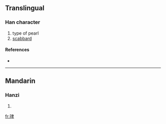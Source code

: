 ==Translingual==

===Han character===
{{Han char|rn=96|rad=玉|as=08|sn=12|four=|canj=一土竹田十 (MGHWJ)}}

# type of pearl
# [[scabbard]]

====References====
* {{Han ref|kx=0733.170|dkj=21032|dj=1146.060|hdz=21122.100|uh=7415|ud=29717}}

----

==Mandarin==

===Hanzi===
{{cmn-hanzi|pin=[[pín]] ([[pin2]])|wg=p'in<sup>2</sup>}}

# {{defn|Mandarin}}

[[fr:琕]]
